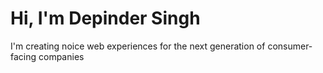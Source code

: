 # Hi, I'm Depinder Singh

I'm creating noice web experiences for the next generation of consumer-facing companies
